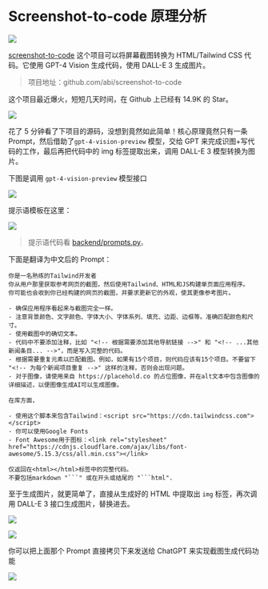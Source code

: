 # Screenshot-to-code 原理分析

![](https://ssl.aicode.cc/mweb/17006204128230.jpg)


[screenshot-to-code](https://github.com/abi/screenshot-to-code) 这个项目可以将屏幕截图转换为 HTML/Tailwind CSS 代码。它使用 GPT-4 Vision 生成代码，使用 DALL-E 3 生成图片。

> 项目地址：github.com/abi/screenshot-to-code

这个项目最近爆火，短短几天时间，在 Github 上已经有 14.9K 的 Star。

![](https://ssl.aicode.cc/mweb/17006194187403.jpg)

花了 5 分钟看了下项目的源码，没想到竟然如此简单！核心原理竟然只有一条 Prompt，然后借助了`gpt-4-vision-preview` 模型，交给 GPT 来完成识图+写代码的工作，最后再把代码中的 img 标签提取出来，调用 DALL-E 3 模型转换为图片。

下图是调用 `gpt-4-vision-preview` 模型接口

![](https://ssl.aicode.cc/mweb/17006192302971.jpg)

提示语模板在这里：

![](https://ssl.aicode.cc/mweb/17006190399602.jpg)


> 提示语代码看 [backend/prompts.py](https://github.com/abi/screenshot-to-code/blob/main/backend/prompts.py#L1)。

下面是翻译为中文后的 Prompt：

```
你是一名熟练的Tailwind开发者
你从用户那里获取参考网页的截图，然后使用Tailwind、HTML和JS构建单页面应用程序。
你可能也会收到你已经构建的网页的截图，并要求更新它的外观，使其更像参考图片。

- 确保应用程序看起来与截图完全一样。
- 注意背景颜色、文字颜色、字体大小、字体系列、填充、边距、边框等。准确匹配颜色和尺寸。
- 使用截图中的确切文本。
- 代码中不要添加注释，比如 "<!-- 根据需要添加其他导航链接 -->" 和 "<!-- ...其他新闻条目... -->"，而是写入完整的代码。
- 根据需要重复元素以匹配截图。例如，如果有15个项目，则代码应该有15个项目。不要留下 "<!-- 为每个新闻项目重复 -->" 这样的注释，否则会出现问题。
- 对于图像，请使用来自 https://placehold.co 的占位图像，并在alt文本中包含图像的详细描述，以便图像生成AI可以生成图像。

在库方面，

- 使用这个脚本来包含Tailwind：<script src="https://cdn.tailwindcss.com"></script>
- 你可以使用Google Fonts
- Font Awesome用于图标：<link rel="stylesheet" href="https://cdnjs.cloudflare.com/ajax/libs/font-awesome/5.15.3/css/all.min.css"></link>

仅返回在<html></html>标签中的完整代码。
不要包括markdown "```" 或在开头或结尾的 "```html".
```

至于生成图片，就更简单了，直接从生成好的 HTML 中提取出 `img` 标签，再次调用 DALL-E 3 接口生成图片，替换进去。

![](https://ssl.aicode.cc/mweb/17006197933581.jpg)

![](https://ssl.aicode.cc/mweb/17006198652874.jpg)


你可以把上面那个 Prompt 直接拷贝下来发送给 ChatGPT 来实现截图生成代码功能

![](https://ssl.aicode.cc/mweb/17006222165833.jpg)

